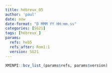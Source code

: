 ```yaml
---
title: hébreux_05
author: 'paul'
date: now
date-format: "D MMM YY HH:mm.ss"
categories: [SG21]
tags: [hébreux_]
params:
  refs: heb5
  refs_after: Rom1:1
  version: SG21
---
```


```r
XMINPI::bcv_list_(params$refs, params$version)
```

